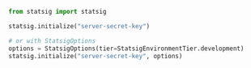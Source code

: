 ```py
from statsig import statsig

statsig.initialize("server-secret-key")

# or with StatsigOptions
options = StatsigOptions(tier=StatsigEnvironmentTier.development)
statsig.initialize("server-secret-key", options)
```
